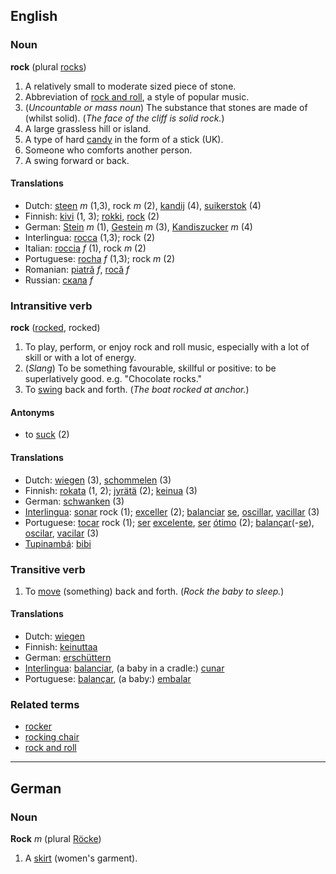 ==English==
===Noun===
'''rock''' (plural [[rocks]])

#A relatively small to moderate sized piece of stone.
#Abbreviation of [[rock and roll]], a style of popular music.
#(''Uncountable or mass noun'') The substance that stones are made of (whilst solid). (''The face of the cliff is solid rock.'')
# A large grassless hill or island.
#A type of hard [[candy]] in the form of a stick (UK).
#Someone who comforts another person.
#A swing forward or back.

====Translations====
*Dutch: [[steen]] ''m'' (1,3), rock ''m'' (2), [[kandij]] (4), [[suikerstok]] (4)
*Finnish: [[kivi]] (1, 3); [[rokki]], [[rock]] (2)
*German: [[Stein]] ''m'' (1), [[Gestein]] ''m'' (3), [[Kandiszucker]] ''m'' (4)
*Interlingua: [[rocca]] (1,3); rock (2)
*Italian: [[roccia]] ''f'' (1), rock ''m'' (2)
*Portuguese: [[rocha]] ''f'' (1,3); rock ''m'' (2)
*Romanian: [[piatră]] ''f'', [[rocă]] ''f''
*Russian: [[скала]] ''f''

===Intransitive verb===
'''rock''' ([[rocked]], rocked)

#To play, perform, or enjoy rock and roll music, especially with a lot of skill or with a lot of energy.
#(''Slang'') To be something favourable, skillful or positive: to be superlatively good. e.g. "Chocolate rocks."
#To [[swing]] back and forth.  (''The boat rocked at anchor.'')

====Antonyms====
* to [[suck]] (2)

====Translations====
*Dutch: [[wiegen]] (3), [[schommelen]] (3)
*Finnish: [[rokata]] (1, 2); [[jyrätä]] (2); [[keinua]] (3)
*German: [[schwanken]] (3)
*[[Interlingua]]: [[sonar]] rock (1); [[exceller]] (2); [[balanciar]] [[se]], [[oscillar]], [[vacillar]] (3)
*Portuguese: [[tocar]] rock (1); [[ser]] [[excelente]], [[ser]] [[ótimo]] (2); [[balançar]](-[[se]]), [[oscilar]], [[vacilar]] (3)
*[[Tupinambá]]: [[bibi]]

===Transitive verb===
#To [[move]] (something) back and forth.  (''Rock the baby to sleep.'')

====Translations====
*Dutch: [[wiegen]]
*Finnish: [[keinuttaa]]
*German: [[erschüttern]]
*[[Interlingua]]: [[balanciar]], (a baby in a cradle:) [[cunar]]
*Portuguese: [[balançar]], (a baby:) [[embalar]]

===Related terms===
*[[rocker]]
*[[rocking chair]]
*[[rock and roll]]

----
==German==
===Noun===
'''Rock''' ''m'' (plural [[Röcke]])

# A [[skirt]] (women's garment).